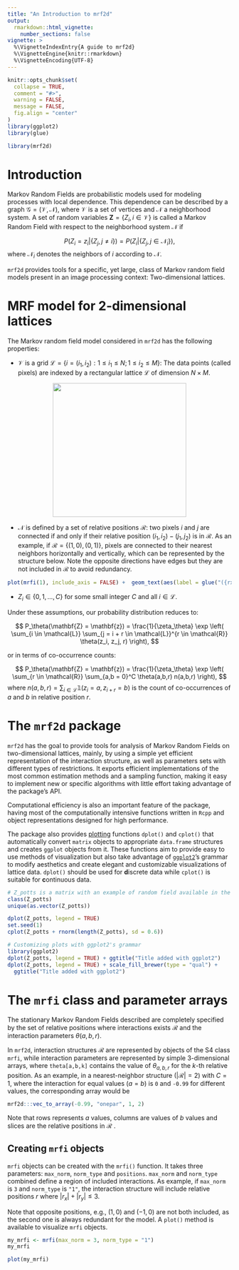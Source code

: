 ```yaml
---
title: "An Introduction to mrf2d"
output: 
  rmarkdown::html_vignette:
    number_sections: false
vignette: >
  %\VignetteIndexEntry{A guide to mrf2d}
  %\VignetteEngine{knitr::rmarkdown}
  %\VignetteEncoding{UTF-8}
---
```


```r
knitr::opts_chunk$set(
  collapse = TRUE,
  comment = "#>",
  warning = FALSE,
  message = FALSE,
  fig.align = "center"
)
library(ggplot2)
library(glue)
```

```r
library(mrf2d)
```

# Introduction

 Markov Random Fields are probabilistic models used for modeling processes with local dependence. This dependence can be described by a graph $\mathcal{G} = (\mathcal{V}, \mathcal{N})$, where $\mathcal{V}$ is a set of vertices and $\mathcal{N}$ a neighborhood system. A set of random variables $\mathbf{Z} = \{Z_i, i \in \mathcal{V} \}$ is called a Markov Random Field with respect to the neighborhood system $\mathcal{N}$ if 
 
$$ P(Z_i = z_i | \{ Z_j, j \neq i \}) = P(Z_i| \{ Z_j, j \in \mathcal{N}_i \}), $$
where $\mathcal{N}_i$ denotes the neighbors of $i$ according to $\mathcal{N}$. 

`mrf2d` provides tools for a specific, yet large, class of Markov random field models present in an image processing context: Two-dimensional lattices.

# MRF model for 2-dimensional lattices

The Markov random field model considered in `mrf2d` has the following properties:
 
  * $\mathcal{V}$ is a grid $\mathcal{L} = \{ i =  (i_1, i_2): 1 \leq i_1 \leq N; 1 \leq i_2 \leq M \}$: The data points (called pixels) are indexed by a rectangular lattice $\mathcal{L}$ of dimension $N \times M$. 

<center><img src="lattice.png" height=300 width=300></center>
  
  * $\mathcal{N}$ is defined by a set of relative positions $\mathcal{R}$: two pixels $i$ and $j$ are connected if and only if their relative position $(i_1, i_2) - (j_1, j_2)$ is in $\mathcal{R}$. As an example, if $\mathcal{R} = \{ (1,0), (0,1) \}$, pixels are connected to their nearest neighbors horizontally and vertically, which can be represented by the structure below. Note the opposite directions have edges but they are not included in $\mathcal{R}$ to avoid redundancy.
  
```r
plot(mrfi(1), include_axis = FALSE) +  geom_text(aes(label = glue("({rx},{ry})")), size = 6) + xlim(-2,2) + ylim(-2,2)
```

  * $Z_i \in \{ 0,1, \dots, C \}$ for some small integer $C$ and all $i \in \mathcal{L}$.

Under these assumptions, our probability distribution reduces to:

$$ P_\theta(\mathbf{Z} = \mathbf{z}) = \frac{1}{\zeta_\theta} \exp \left( \sum_{i \in \mathcal{L}} \sum_{j = i + r \in \mathcal{L}}^{r \in \mathcal{R}} \theta(z_i, z_j, r) \right), $$

or in terms of co-occurrence counts:

$$ P_\theta(\mathbf{Z} = \mathbf{z}) = \frac{1}{\zeta_\theta} \exp \left( \sum_{r \in \mathcal{R}} \sum_{a,b = 0}^C \theta(a,b,r) n(a,b,r) \right), $$
where $n(a,b,r) = \sum_{i \in \mathcal{L}} \mathbb{1}(z_i = a, z_{i+r} = b)$ is the count of co-occurrences of $a$ and $b$ in relative position $r$.

# The `mrf2d` package

`mrf2d` has the goal to provide tools for analysis of Markov Random Fields on two-dimensional lattices, mainly, by using a simple yet efficient representation of the interaction structure, as well as parameters sets with different types of restrictions. It exports efficient implementations of the most common estimation methods and a sampling function, making it easy to implement new or specific algorithms with little effort taking advantage of the package's API.

Computational efficiency is also an important feature of the package, having most of the computationally intensive functions written in `Rcpp` and object representations designed for high performance.

The package also provides [plotting](https://freguglia.github.io/mrf2d/reference/dplot.html) functions `dplot()` and `cplot()` that automatically convert `matrix` objects to appropriate `data.frame` structures and creates `ggplot` objects from it. These functions aim to provide easy to use methods of visualization but also take advantage of [`ggplot2`](https://ggplot2.tidyverse.org/)'s grammar to modify aesthetics and create elegant and customizable visualizations of lattice data. `dplot()` should be used for **d**iscrete data while `cplot()` is suitable for **c**ontinuous data.

```r
# Z_potts is a matrix with an example of random field available in the package.
class(Z_potts)
unique(as.vector(Z_potts))

dplot(Z_potts, legend = TRUE)
set.seed(1)
cplot(Z_potts + rnorm(length(Z_potts), sd = 0.6))

# Customizing plots with ggplot2's grammar
library(ggplot2)
dplot(Z_potts, legend = TRUE) + ggtitle("Title added with ggplot2")
dplot(Z_potts, legend = TRUE) + scale_fill_brewer(type = "qual") + 
  ggtitle("Title added with ggplot2")
```


# The `mrfi` class and parameter arrays

The stationary Markov Random Fields described are completely specified by the set of relative positions where interactions exists $\mathcal{R}$ and the interaction parameters $\theta(a,b,r)$.

In `mrf2d`, interaction structures $\mathcal{R}$ are represented by objects of the S4 class `mrfi`, while interaction parameters are represented by simple 3-dimensional arrays, where `theta[a,b,k]` contains the value of $\theta_{a,b,r}$ for the $k$-th relative position. As an example, in a nearest-neighbor structure ($|\mathcal{R}| = 2$) with $C = 1$, where the interaction for equal values ($a=b$) is `0` and `-0.99` for different values, the corresponding array would be

```r
mrf2d:::vec_to_array(-0.99, "onepar", 1, 2)
```

Note that rows represents $a$ values, columns are values of $b$ values and slices are the relative positions in $\mathcal{R}$ .

## Creating `mrfi` objects

`mrfi` objects can be created with the `mrfi()` function. It takes three parameters: `max_norm`, `norm_type` and `positions`. `max_norm` and `norm_type` combined define a region of included interactions. As example, if `max_norm` is `3` and `norm_type` is `"1"`, the interaction structure will include relative positions $r$ where $|r_x| + |r_y| \leq 3$.

Note that opposite positions, e.g., $(1,0)$ and $(-1,0)$ are not both included, as the second one is always redundant for the model. A `plot()` method is available to visualize `mrfi` objects.

```r
my_mrfi <- mrfi(max_norm = 3, norm_type = "1")
my_mrfi

plot(my_mrfi)
```

